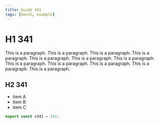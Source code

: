 ```yaml
---
title: Guide 341
tags: [bench, example]
---
```


# H1 341

This is a paragraph. This is a paragraph. This is a paragraph. This is a paragraph. This is a paragraph. This is a paragraph. This is a paragraph. This is a paragraph. This is a paragraph. This is a paragraph. This is a paragraph. This is a paragraph. 

## H2 341

- item A
- item B
- item C

```ts
export const v341 = 341;
```